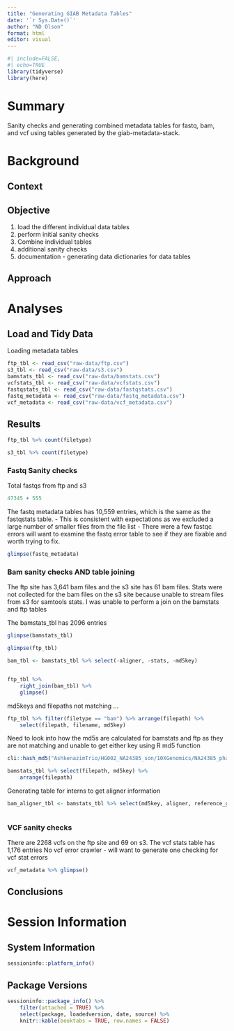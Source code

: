 ```yaml
---
title: "Generating GIAB Metadata Tables"
date: '`r Sys.Date()`'
author: "ND Olson"
format: html
editor: visual
---
```


```r
#| include=FALSE,
#| echo=TRUE
library(tidyverse)
library(here)
```

# Summary

<!-- Brief overview of analyses performed. Aim for three to five sentences, with the following parts: -->

<!-- 1.  **WHY** the analysis was performed - summary of Context and Objective sections below.\ -->
<!-- 2.  **HOW** the analysis was performed - summary of Approach section below.\ -->
<!-- 3.  **WHAT** was the outcome of the analysis - summary of the Analyses and Conclusions sections below. -->
Sanity checks and generating combined metadata tables for fastq, bam, and vcf using tables generated by the giab-metadata-stack.




# Background

<!-- Outline or write a rough draft of background section text before starting the analysis. Providing appropraite level of detail for the analysis scope and target audience (could be collaborator, supervisor, or future you.) After analysis is complete revise section as needed and appropriate. -->

## Context

<!-- General background information for reader to understand **WHY** the analysis was performance. -->

## Objective

<!-- The objective statement provides an explicit description of the questions (related to the **WHY** ) you aim to address with the analyses. -->
1. load the different individual data tables
1. perform initial sanity checks
1. Combine individual tables
1. additional sanity checks
1. documentation - generating data dictionaries for data tables


## Approach

<!-- Brief description can be 1 or more sentences or bullet points with **HOW** you plan to perform accomplish the objective. After the analyses is complete revise as appropriate so that it reflects **HOW** the objective was addressed. This section is equivalent to a manuscript methods section. For a formal analyses this section can be the starting point for relevant methods sections. -->

# Analyses

<!-- The analyses goes here and can use the following structure. This is the **WHAT** was done part of the analyses -->

## Load and Tidy Data

 <!-- Reading input files and transform into tidy data structures for exploratory and statistical analyses. Make sure to document reasoning behind data transformations and manipulations. The code provides documentation on how the transformations were performed.  -->
Loading metadata tables
```r
ftp_tbl <- read_csv("raw-data/ftp.csv")
s3_tbl <- read_csv("raw-data/s3.csv")
bamstats_tbl <- read_csv("raw-data/bamstats.csv")
vcfstats_tbl <- read_csv("raw-data/vcfstats.csv")
fastqstats_tbl <- read_csv("raw-data/fastqstats.csv")
fastq_metadata <- read_csv("raw-data/fastq_metadata.csv")
vcf_metadata <- read_csv("raw-data/vcf_metadata.csv")
```



## Results
```r
ftp_tbl %>% count(filetype)
```
```r
s3_tbl %>% count(filetype)
```


### Fastq Sanity checks
Total fastqs from ftp and s3
```r
47345 + 555
```

The fastq metadata tables has 10,559 entries, which is the same as the fastqstats table.
- This is consistent with expectations as we excluded a large number of smaller files from the file list
- There were a few fastqc errors will want to examine the fastq error table to see if they are fixable and worth trying to fix.

```r
glimpse(fastq_metadata)
```


### Bam sanity checks AND table joining
The ftp site has 3,641 bam files and the s3 site has 61 bam files.
Stats were not collected for the bam files on the s3 site because unable to stream files from s3 for samtools stats.
I was unable to perform a join on the bamstats and ftp tables 

The bamstats_tbl has 2096 entries

```r
glimpse(bamstats_tbl)
```
```r
glimpse(ftp_tbl)
```


```r
bam_tbl <- bamstats_tbl %>% select(-aligner, -stats, -md5key)


ftp_tbl %>% 
    right_join(bam_tbl) %>% 
    glimpse()
```
md5keys and filepaths not matching ...
```r
ftp_tbl %>% filter(filetype == "bam") %>% arrange(filepath) %>% 
    select(filepath, filename, md5key)
```

Need to look into how the md5s are calculated for bamstats and ftp as they are not matching and unable to get either key using R md5 function
```r
cli::hash_md5("AshkenazimTrio/HG002_NA24385_son/10XGenomics/NA24385_phased_possorted_bam.bam")
```


```r
bamstats_tbl %>% select(filepath, md5key) %>% 
    arrange(filepath)
```


Generating table for interns to get aligner information
```r
bam_aligner_tbl <- bamstats_tbl %>% select(md5key, aligner, reference_genome) %>% filter(!is.na(aligner))
```

```r

```

### VCF sanity checks

There are 2268 vcfs on the ftp site and 69 on s3. 
The vcf stats table has 1,176 entries
No vcf error crawler - will want to generate one checking for vcf stat errors

```r
vcf_metadata %>% glimpse()
```


## Conclusions

<!-- -   Brief concluding remarks about the analyses performed. -->
<!-- -   Any bugs or issues identified while performing the analyses. -->

# Session Information

<!-- The following sections (in addition to the header) provide the **WHO** and **WHERE** for the analyses was performed. -->

## System Information

```r
sessioninfo::platform_info()
```

## Package Versions

```r
sessioninfo::package_info() %>% 
    filter(attached = TRUE) %>% 
    select(package, loadedversion, date, source) %>%
    knitr::kable(booktabs = TRUE, row.names = FALSE)
```